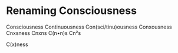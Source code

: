 # Renaming Consciousness

Consciousness
Continuousness
Con(sci/tinu)ousness
Conxousness
Cnxsness
Cnxns
C(n•n)s
Cn²s

C(x)ness
